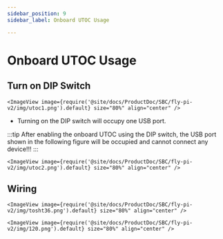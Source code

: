```yaml
---
sidebar_position: 9
sidebar_label: Onboard UTOC Usage

---
```




# Onboard UTOC Usage

## Turn on DIP Switch

    <ImageView image={require('@site/docs/ProductDoc/SBC/fly-pi-v2/img/utoc1.png').default} size="80%" align="center" />

* Turning on the DIP switch will occupy one USB port.

:::tip
After enabling the onboard UTOC using the DIP switch, the USB port shown in the following figure will be occupied and cannot connect any device!!!
:::

    <ImageView image={require('@site/docs/ProductDoc/SBC/fly-pi-v2/img/utoc2.png').default} size="80%" align="center" />

## Wiring

    <ImageView image={require('@site/docs/ProductDoc/SBC/fly-pi-v2/img/tosht36.png').default} size="80%" align="center" />

    <ImageView image={require('@site/docs/ProductDoc/SBC/fly-pi-v2/img/120.png').default} size="80%" align="center" />